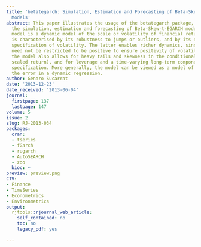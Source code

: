 ```yaml
---
title: 'betategarch: Simulation, Estimation and Forecasting of Beta-Skew-t-EGARCH
  Models'
abstract: This paper illustrates the usage of the betategarch package, a package for
  the simulation, estimation and forecasting of Beta-Skew-t-EGARCH models. The Beta-Skew-t-EGARCH
  model is a dynamic model of the scale or volatility of financial returns. The model
  is characterised by its robustness to jumps or outliers, and by its exponential
  specification of volatility. The latter enables richer dynamics, since parameters
  need not be restricted to be positive to ensure positivity of volatility. In addition,
  the model also allows for heavy tails and skewness in the conditional return (i.e.
  scaled return), and for leverage and a time-varying long-term component in the volatility
  specification. More generally, the model can be viewed as a model of the scale of
  the error in a dynamic regression.
author: Genaro Sucarrat
date: '2013-12-23'
date_received: '2013-06-04'
journal:
  firstpage: 137
  lastpage: 147
volume: 5
issue: 2
slug: RJ-2013-034
packages:
  cran:
  - tseries
  - fGarch
  - rugarch
  - AutoSEARCH
  - zoo
  bioc: ~
preview: preview.png
CTV:
- Finance
- TimeSeries
- Econometrics
- Environmetrics
output:
  rjtools::rjournal_web_article:
    self_contained: no
    toc: no
    legacy_pdf: yes

---
```

